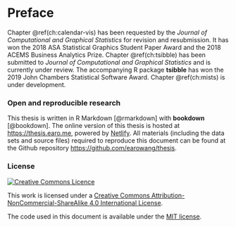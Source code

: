 # Preface {-}

Chapter \@ref(ch:calendar-vis) has been requested by the *Journal of Computational and Graphical Statistics* for revision and resubmission. It has won the 2018 ASA Statistical Graphics Student Paper Award and the 2018 ACEMS Business Analytics Prize. Chapter \@ref(ch:tsibble) has been submitted to *Journal of Computational and Graphical Statistics* and is currently under review. The accompanying R package **tsibble** has won the 2019 John Chambers Statistical Software Award. Chapter \@ref(ch:mists) is under development.

### Open and reproducible research {-}

This thesis is written in R Markdown [@rmarkdown] with **bookdown** [@bookdown]. The online version of this thesis is hosted at <https://thesis.earo.me>, powered by [Netlify](http://netlify.com). All materials (including the data sets and source files) required to reproduce this document can be found at the Github repository <https://github.com/earowang/thesis>.

### License {-}

<a rel="license" href="http://creativecommons.org/licenses/by-nc-sa/4.0/"><img alt="Creative Commons Licence" style="border-width:0" src="https://i.creativecommons.org/l/by-nc-sa/4.0/88x31.png" /></a>

This work is licensed under a [Creative Commons Attribution-NonCommercial-ShareAlike 4.0 International License](http://creativecommons.org/licenses/by-nc-sa/4.0/).

The code used in this document is available under the [MIT license](https://opensource.org/licenses/MIT).

\clearpage\pagenumbering{arabic}\setcounter{page}{0}
